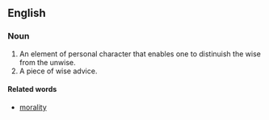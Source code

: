 ==English==

===Noun===

#An element of personal character that enables one to distinuish the wise from the unwise.
#A piece of wise advice.

====Related words====
*[[morality]]